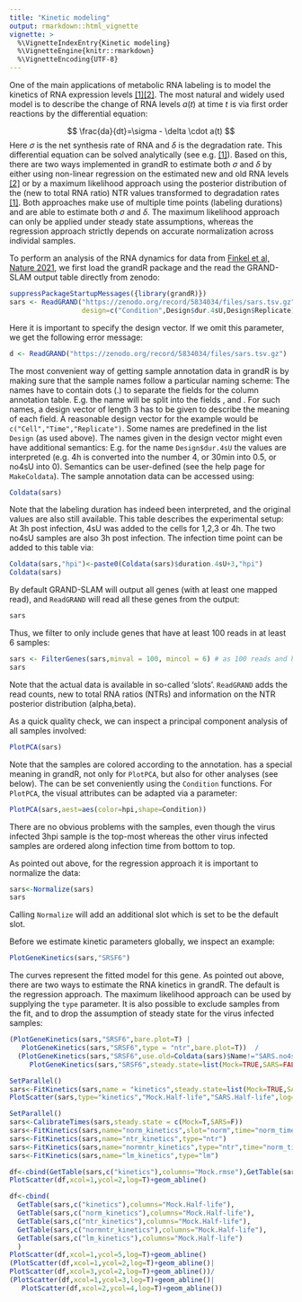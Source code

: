 ```yaml
---
title: "Kinetic modeling"
output: rmarkdown::html_vignette
vignette: >
  %\VignetteIndexEntry{Kinetic modeling}
  %\VignetteEngine{knitr::rmarkdown}
  %\VignetteEncoding{UTF-8}
---
```


One of the main applications of metabolic RNA labeling is to model the kinetics of RNA expression levels [[1]](https://doi.org/10.1093/bioinformatics/bty256)[[2]](https://doi.org/10.1016/j.molcel.2021.06.016). The most natural and widely used model is to describe the change of RNA levels $a(t)$ at time $t$ is via first order reactions by the differential equation:

$$
\frac{da}{dt}=\sigma - \delta \cdot a(t)
$$
Here $\sigma$ is the net synthesis rate of RNA and $\delta$ is the degradation rate. This differential equation can be solved analytically (see e.g. [[1]](https://doi.org/10.1093/bioinformatics/bty256)). Based on this, there are two ways implemented in grandR to estimate both $\sigma$ and $\delta$ by either using non-linear regression on the estimated new and old RNA levels [[2]](https://doi.org/10.1016/j.molcel.2021.06.016) or by a maximum likelihood approach using the posterior distribution of the (new to total RNA ratio) NTR values transformed to degradation rates [[1]](https://doi.org/10.1093/bioinformatics/bty256). Both approaches make use of multiple time points (labeling durations) and are able to estimate both $\sigma$ and $\delta$. The maximum likelihood approach can only be applied under steady state assumptions, whereas the regression approach strictly depends on accurate normalization across individal samples.

To perform an analysis of the RNA dynamics for data from [Finkel et al, Nature 2021](https://www.nature.com/articles/s41586-021-03610-3), we first load the grandR package and the read the GRAND-SLAM output table directly from zenodo:

```r
suppressPackageStartupMessages({library(grandR)})
sars <- ReadGRAND("https://zenodo.org/record/5834034/files/sars.tsv.gz",
                  design=c("Condition",Design$dur.4sU,Design$Replicate))
```

Here it is important to specify the design vector. If we omit this parameter, we get the following error message:

```r
d <- ReadGRAND("https://zenodo.org/record/5834034/files/sars.tsv.gz")
```

The most convenient way of getting sample annotation data in grandR is by making sure that the sample names follow a particular naming scheme: The names have to contain dots (.) to separate the fields for the column annotation table. E.g. the name \emph{Mock.no4sU.A} will be split into the fields \emph{Mock}, \emph{no4sU} and  \emph{A}. For such names, a design vector of length 3 has to be given to describe the meaning of each field. A reasonable design vector for the example would be `c("Cell","Time","Replicate")`. Some names are predefined in the list `Design` (as used above). The names given in the design vector might even have additional semantics: E.g. for the name `Design$dur.4sU` the values are interpreted (e.g. 4h is converted into the number 4, or 30min into 0.5, or no4sU into 0). Semantics can be user-defined (see the help page for `MakeColdata`). The sample annotation data can be accessed using:

```r
Coldata(sars)
```
Note that the labeling duration has indeed been interpreted, and the original values are also still available. This table describes the experimental setup: At 3h post infection, 4sU was added to the cells for 1,2,3 or 4h. The two no4sU samples are also 3h post infection. The infection time point can be added to this table via:

```r
Coldata(sars,"hpi")<-paste0(Coldata(sars)$duration.4sU+3,"hpi")
Coldata(sars)
```

By default GRAND-SLAM will output all genes (with at least one mapped read), and `ReadGRAND` will read all these genes from the output:

```r
sars
```
Thus, we filter to only include genes that have at least 100 reads in at least 6 samples:
```r
sars <- FilterGenes(sars,minval = 100, mincol = 6) # as 100 reads and half of the sample is the default, this is identical to sars <- FilterGenes(sars)
sars
```
Note that the actual data is available in so-called 'slots'. `ReadGRAND` adds the read counts, new to total RNA ratios (NTRs) and information on the NTR posterior distribution (alpha,beta).

As a quick quality check, we can inspect a principal component analysis of all samples involved:
```r
PlotPCA(sars)
```
Note that the samples are colored according to the \emph{Condition} annotation. \emph{Condition} has a special meaning in grandR, not only for `PlotPCA`, but also for other analyses (see below). The \emph{Condition} can be set conveniently using the `Condition` functions. For `PlotPCA`, the visual attributes can be adapted via a parameter:
```r
PlotPCA(sars,aest=aes(color=hpi,shape=Condition))
```
There are no obvious problems with the samples, even though the virus infected 3hpi sample is the top-most whereas the other virus infected samples are ordered along infection time from bottom to top.

As pointed out above, for the regression approach it is important to normalize the data:
```r
sars<-Normalize(sars)
sars
```
Calling `Normalize` will add an additional slot which is set to be the default slot.

Before we estimate kinetic parameters globally, we inspect an example:
```r
PlotGeneKinetics(sars,"SRSF6")
```

The curves represent the fitted model for this gene. As pointed out above, there are two ways to estimate the RNA kinetics in grandR. The default is the regression approach. The maximum likelihood approach can be used by supplying the `type` parameter. It is also possible to exclude samples from the fit, and to drop the assumption of steady state for the virus infected samples:
```r
(PlotGeneKinetics(sars,"SRSF6",bare.plot=T) |
   PlotGeneKinetics(sars,"SRSF6",type = "ntr",bare.plot=T))  /
  (PlotGeneKinetics(sars,"SRSF6",use.old=Coldata(sars)$Name!="SARS.no4sU.A",bare.plot=T) |
     PlotGeneKinetics(sars,"SRSF6",steady.state=list(Mock=TRUE,SARS=FALSE),bare.plot=T))
```


```r
SetParallel()
sars<-FitKinetics(sars,name = "kinetics",steady.state=list(Mock=TRUE,SARS=FALSE))
PlotScatter(sars,type="kinetics","Mock.Half-life","SARS.Half-life",log=T)+geom_abline()
```



```r
SetParallel()
sars<-CalibrateTimes(sars,steady.state = c(Mock=T,SARS=F))
sars<-FitKinetics(sars,name="norm_kinetics",slot="norm",time="norm_time",steady.state = c(Mock=T,SARS=F))
sars<-FitKinetics(sars,name="ntr_kinetics",type="ntr")
sars<-FitKinetics(sars,name="normntr_kinetics",type="ntr",time="norm_time")
sars<-FitKinetics(sars,name="lm_kinetics",type="lm")

df<-cbind(GetTable(sars,c("kinetics"),columns="Mock.rmse"),GetTable(sars,c("norm_kinetics"),columns="Mock.rmse"))
PlotScatter(df,xcol=1,ycol=2,log=T)+geom_abline()
```

```r
df<-cbind(
  GetTable(sars,c("kinetics"),columns="Mock.Half-life"),
  GetTable(sars,c("norm_kinetics"),columns="Mock.Half-life"),
  GetTable(sars,c("ntr_kinetics"),columns="Mock.Half-life"),
  GetTable(sars,c("normntr_kinetics"),columns="Mock.Half-life"),
  GetTable(sars,c("lm_kinetics"),columns="Mock.Half-life")
  )
PlotScatter(df,xcol=1,ycol=5,log=T)+geom_abline()
(PlotScatter(df,xcol=1,ycol=2,log=T)+geom_abline()|
PlotScatter(df,xcol=3,ycol=2,log=T)+geom_abline())/
(PlotScatter(df,xcol=1,ycol=3,log=T)+geom_abline()|
   PlotScatter(df,xcol=2,ycol=4,log=T)+geom_abline())
```

